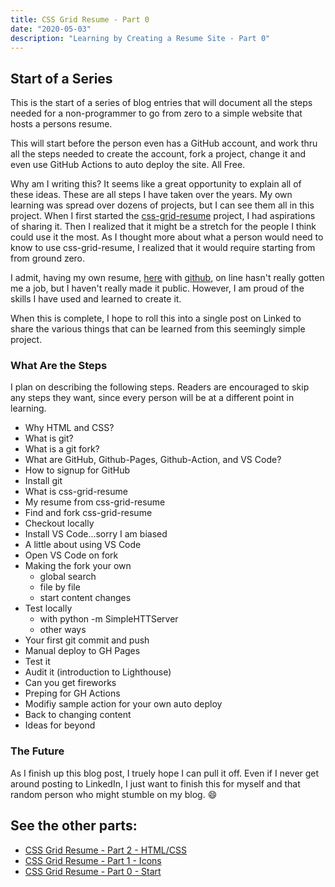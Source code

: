```yaml
---
title: CSS Grid Resume - Part 0
date: "2020-05-03"
description: "Learning by Creating a Resume Site - Part 0"
---
```


## Start of a Series

This is the start of a series of blog entries that will document all the steps needed 
for a non-programmer to go from zero to a simple website that hosts a persons resume.

This will start before the person even has a GitHub account, and work thru all the 
steps needed to create the account, fork a project, change it and even use GitHub Actions
to auto deploy the site.  All Free.

Why am I writing this?  It seems like a great opportunity to explain all of these ideas.
These are all steps I have taken over the years.  My own learning was spread over dozens
of projects, but I can see them all in this project.  When I first started the [css-grid-resume](https://github.com/alpiepho/css-grid-resume)
project, I had aspirations of sharing it.  Then I realized that it might be a stretch 
for the people I think could use it the most.  As I thought more about what a person would
need to know to use css-grid-resume, I realized that it would require starting from
from ground zero.

I admit, having my own resume, [here](https://alpiepho.github.io/css-grid-resume-mine/) with 
[github](https://github.com/alpiepho/css-grid-resume-mine),
on line hasn't really gotten me a job, but I haven't really made it public.  However, I am
proud of the skills I have used and learned to create it.

When this is complete, I hope to roll this into a single post on Linked to share the 
various things that can be learned from this seemingly simple project.



### What Are the Steps

I plan on describing the following steps.  Readers are encouraged to skip any steps they want,
since every person will be at a different point in learning.

- Why HTML and CSS?
- What is git?
- What is a git fork?
- What are GitHub, Github-Pages, Github-Action, and VS Code?
- How to signup for GitHub
- Install git
- What is css-grid-resume
- My resume from css-grid-resume
- Find and fork css-grid-resume
- Checkout locally
- Install VS Code...sorry I am biased
- A little about using VS Code
- Open VS Code on fork
- Making the fork your own
    - global search
    - file by file
    - start content changes
- Test locally
    - with python -m SimpleHTTServer
    - other ways
- Your first git commit and push
- Manual deploy to GH Pages
- Test it
- Audit it (introduction to Lighthouse)
- Can you get fireworks
- Preping for GH Actions
- Modifiy sample action for your own auto deploy
- Back to changing content
- Ideas for beyond






### The Future

As I finish up this blog post, I truely hope I can pull it off.  Even if I never get around 
posting to LinkedIn, I just want to finish this for myself and that random person who might
stumble on my blog.  :smile:



## See the other parts:
- [CSS Grid Resume - Part 2 - HTML/CSS](../css-grid-part02)
- [CSS Grid Resume - Part 1 - Icons](../css-grid-part01)
- [CSS Grid Resume - Part 0 - Start](../css-grid-part00)
